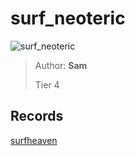 
# surf_neoteric

![surf_neoteric](https://raw.githubusercontent.com/Sayt123/SurfMapPics/Maps-and-bonuses/csgo/surf_neoteric.jpg)

> Author: **Sam**
>
> Tier 4

## Records

[surfheaven](https://surfheaven.eu/map/surf_neoteric)

